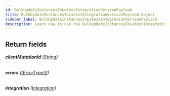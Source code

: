 ```yaml
---
id: BulkUpdateInstancesToLatestIntegrationVersionPayload
title: BulkUpdateInstancesToLatestIntegrationVersionPayload Object
sidebar_label: BulkUpdateInstancesToLatestIntegrationVersionPayload
description: Learn how to use the BulkUpdateInstancesToLatestIntegrationVersionPayload Object for 's API.
---
```


## Return fields

###### <b>clientMutationId</b> ([String](api/schema/scalar/String.mdx))

###### <b>errors</b> ([[ErrorType!]!](api/schema/object/ErrorType.mdx))

###### <b>integration</b> ([Integration](api/schema/object/Integration.mdx))
